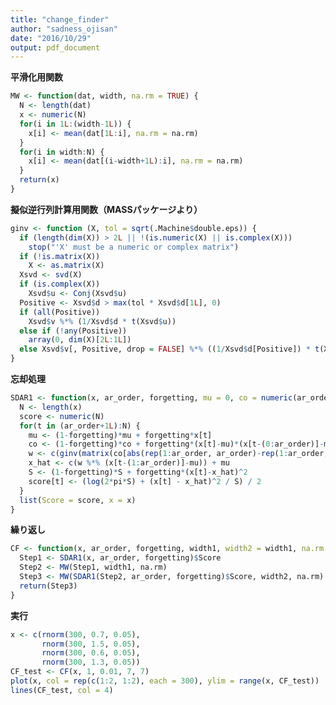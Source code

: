 ```yaml
---
title: "change_finder"
author: "sadness_ojisan"
date: "2016/10/29"
output: pdf_document
---
```


**平滑化用関数**
```r
MW <- function(dat, width, na.rm = TRUE) {
  N <- length(dat)
  x <- numeric(N)
  for(i in 1L:(width-1L)) {
    x[i] <- mean(dat[1L:i], na.rm = na.rm)
  }
  for(i in width:N) {
    x[i] <- mean(dat[(i-width+1L):i], na.rm = na.rm)
  }
  return(x)
}
```

**擬似逆行列計算用関数（MASSパッケージより）**
```r
ginv <- function (X, tol = sqrt(.Machine$double.eps)) {
  if (length(dim(X)) > 2L || !(is.numeric(X) || is.complex(X))) 
    stop("'X' must be a numeric or complex matrix")
  if (!is.matrix(X)) 
    X <- as.matrix(X)
  Xsvd <- svd(X)
  if (is.complex(X)) 
    Xsvd$u <- Conj(Xsvd$u)
  Positive <- Xsvd$d > max(tol * Xsvd$d[1L], 0)
  if (all(Positive)) 
    Xsvd$v %*% (1/Xsvd$d * t(Xsvd$u))
  else if (!any(Positive)) 
    array(0, dim(X)[2L:1L])
  else Xsvd$v[, Positive, drop = FALSE] %*% ((1/Xsvd$d[Positive]) * t(Xsvd$u[, Positive, drop = FALSE]))
}
```

**忘却処理**
```r
SDAR1 <- function(x, ar_order, forgetting, mu = 0, co = numeric(ar_order+1), w = numeric(ar_order), S = 0) {
  N <- length(x)
  score <- numeric(N)
  for(t in (ar_order+1L):N) {
    mu <- (1-forgetting)*mu + forgetting*x[t]
    co <- (1-forgetting)*co + forgetting*(x[t]-mu)*(x[t-(0:ar_order)]-mu)
    w <- c(ginv(matrix(co[abs(rep(1:ar_order, ar_order)-rep(1:ar_order, each=ar_order))+1], ar_order, ar_order)) %*% co[-1])
    x_hat <- c(w %*% (x[t-(1:ar_order)]-mu)) + mu
    S <- (1-forgetting)*S + forgetting*(x[t]-x_hat)^2
    score[t] <- (log(2*pi*S) + (x[t] - x_hat)^2 / S) / 2
  }
  list(Score = score, x = x)
}
```

**繰り返し**
```r
CF <- function(x, ar_order, forgetting, width1, width2 = width1, na.rm = TRUE) {
  Step1 <- SDAR1(x, ar_order, forgetting)$Score
  Step2 <- MW(Step1, width1, na.rm)
  Step3 <- MW(SDAR1(Step2, ar_order, forgetting)$Score, width2, na.rm)
  return(Step3)
}
```

**実行**
```r
x <- c(rnorm(300, 0.7, 0.05), 
       rnorm(300, 1.5, 0.05), 
       rnorm(300, 0.6, 0.05), 
       rnorm(300, 1.3, 0.05))
CF_test <- CF(x, 1, 0.01, 7, 7)
plot(x, col = rep(c(1:2, 1:2), each = 300), ylim = range(x, CF_test))
lines(CF_test, col = 4)
```

